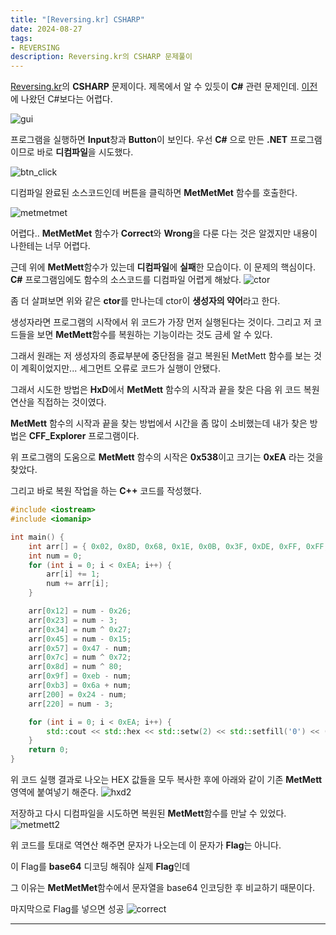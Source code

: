```yaml
---
title: "[Reversing.kr] CSHARP"
date: 2024-08-27
tags:
- REVERSING
description: Reversing.kr의 CSHARP 문제풀이
---
```


[Reversing.kr](http://reversing.kr/challenge.php)의 **CSHARP** 문제이다. 제목에서 알 수 있듯이 **C#** 관련 문제인데. [이전](https://jeongje.vercel.app/blog/post-28)에 나왔던 C#보다는 어렵다.

![gui](/images/post-29/gui.png)

프로그램을 실행하면 **Input**창과 **Button**이 보인다. 우선 **C#** 으로 만든 **.NET** 프로그램이므로 바로 **디컴파일**을 시도했다. 

![btn_click](/images/post-29/btn_click.png)

디컴파일 완료된 소스코드인데 버튼을 클릭하면 **MetMetMet** 함수를 호출한다.

![metmetmet](/images/post-29/metmetmet.png)

어렵다.. **MetMetMet** 함수가 **Correct**와 **Wrong**을 다룬 다는 것은 알겠지만 내용이 나한테는 너무 어렵다.

근데 위에 **MetMett**함수가 있는데 **디컴파일**에 **실패**한 모습이다. 이 문제의 핵심이다. **C#** 프로그램임에도 함수의 소스코드를 디컴파일 어렵게 해놨다.
![ctor](/images/post-29/ctor.png)

좀 더 살펴보면 위와 같은 **ctor**를 만나는데 ctor이 **생성자의 약어**라고 한다.

생성자라면 프로그램의 시작에서 위 코드가 가장 먼저 실행된다는 것이다. 그리고 저 코드들을 보면 **MetMett**함수를 복원하는 기능이라는 것도 금세 알 수 있다.

그래서 원래는 저 생성자의 종료부분에 중단점을 걸고 복원된 MetMett 함수를 보는 것이 계획이었지만... 세그먼트 오류로 코드가 실행이 안됐다.

그래서 시도한 방법은 **HxD**에서 **MetMett** 함수의 시작과 끝을 찾은 다음 위 코드 복원 연산을 직접하는 것이였다.

**MetMett** 함수의 시작과 끝을 찾는 방법에서 시간을 좀 많이 소비했는데 내가 찾은 방법은 **CFF_Explorer** 프로그램이다.

위 프로그램의 도움으로 **MetMett** 함수의 시작은 **0x538**이고 크기는 **0xEA** 라는 것을 찾았다.

그리고 바로 복원 작업을 하는 **C++** 코드를 작성했다.

```cpp
#include <iostream>
#include <iomanip>

int main() {
	int arr[] = { 0x02, 0x8D, 0x68, 0x1E, 0x0B, 0x3F, 0xDE, 0xFF, 0xFF, 0xFF, 0x01, 0x15, 0x17, 0x9B, 0x02, 0x15, 0x90, 0x1F, 0x8F, 0xFF, 0xFF, 0xFF, 0x60, 0x1E, 0x49, 0x2D, 0x03, 0x01, 0x15, 0x16, 0x9B, 0x02, 0x18, 0x90, 0x1F, 0x8F, 0xFF, 0xFF, 0xFF, 0x60, 0x1E, 0x45, 0x2D, 0x03, 0x01, 0x15, 0x16, 0x9B, 0x02, 0x16, 0x90, 0x1F, 0x8F, 0xFF, 0xFF, 0xFF, 0x60, 0x1E, 0x56, 0x2D, 0x03, 0x01, 0x15, 0x16, 0x9B, 0x02, 0x17, 0x90, 0x1F, 0x8F, 0xFF, 0xFF, 0xFF, 0x60, 0x1E, 0x4C, 0x2D, 0x03, 0x01, 0x15, 0x16, 0x9B, 0x02, 0x1E, 0x0A, 0x90, 0x1F, 0x8F, 0xFF, 0xFF, 0xFF, 0x60, 0x1E, 0x2B, 0x2D, 0x03, 0x01, 0x15, 0x16, 0x9B, 0x02, 0x1D, 0x90, 0x1F, 0x8F, 0xFF, 0xFF, 0xFF, 0x60, 0x1F, 0xF0, 0xFF, 0xFF, 0xFF, 0x2D, 0x03, 0x01, 0x15, 0x16, 0x9B, 0x02, 0x19, 0x90, 0x1F, 0x8F, 0xFF, 0xFF, 0xFF, 0x60, 0x1E, 0x1C, 0x2D, 0x03, 0x01, 0x15, 0x16, 0x9B, 0x02, 0x1A, 0x90, 0x1F, 0x8F, 0xFF, 0xFF, 0xFF, 0x60, 0x1E, 0x30, 0x2D, 0x03, 0x01, 0x15, 0x16, 0x9B, 0x02, 0x1E, 0x08, 0x90, 0x1F, 0x8F, 0xFF, 0xFF, 0xFF, 0x60, 0x1F, 0xE1, 0xFF, 0xFF, 0xFF, 0x2D, 0x03, 0x01, 0x15, 0x16, 0x9B, 0x02, 0x1C, 0x90, 0x1F, 0x8F, 0xFF, 0xFF, 0xFF, 0x60, 0x1F, 0xED, 0xFF, 0xFF, 0xFF, 0x2D, 0x03, 0x01, 0x15, 0x16, 0x9B, 0x02, 0x1E, 0x09, 0x90, 0x1F, 0x8F, 0xFF, 0xFF, 0xFF, 0x60, 0x1F, 0xA2, 0xFF, 0xFF, 0xFF, 0x2D, 0x03, 0x01, 0x15, 0x16, 0x9B, 0x02, 0x1B, 0x90, 0x1F, 0x8F, 0xFF, 0xFF, 0xFF, 0x60, 0x1E, 0x74, 0x2D, 0x03, 0x01, 0x15, 0x16, 0x9B, 0x29};
	int num = 0;
	for (int i = 0; i < 0xEA; i++) {
		arr[i] += 1;
		num += arr[i];
	}

    arr[0x12] = num - 0x26;
    arr[0x23] = num - 3;
    arr[0x34] = num ^ 0x27;
    arr[0x45] = num - 0x15;
    arr[0x57] = 0x47 - num;
    arr[0x7c] = num ^ 0x72;
    arr[0x8d] = num ^ 80;
    arr[0x9f] = 0xeb - num;
    arr[0xb3] = 0x6a + num;
    arr[200] = 0x24 - num;
    arr[220] = num - 3;

    for (int i = 0; i < 0xEA; i++) {
        std::cout << std::hex << std::setw(2) << std::setfill('0') << (arr[i] & 0xFF) << " ";
    }
	return 0;
}
```

위 코드 실행 결과로 나오는 HEX 값들을 모두 복사한 후에 아래와 같이 기존 **MetMett** 영역에 붙여넣기 해준다.
![hxd2](/images/post-29/hxd2.png)

저장하고 다시 디컴파일을 시도하면 복원된 **MetMett**함수를 만날 수 있었다.
![metmett2](/images/post-29/metmett2.png)

위 코드를 토대로 역연산 해주면 문자가 나오는데 이 문자가 **Flag**는 아니다.

이 Flag를 **base64** 디코딩 해줘야 실제 **Flag**인데 

그 이유는 **MetMetMet**함수에서 문자열을 base64 인코딩한 후 비교하기 때문이다. 

마지막으로 Flag를 넣으면 성공
![correct](/images/post-29/correct.png)
***